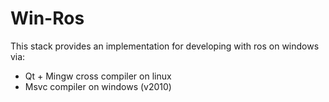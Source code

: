 = Win-Ros =

This stack provides an implementation for developing with ros on windows via:

* Qt + Mingw cross compiler on linux
* Msvc compiler on windows (v2010)


